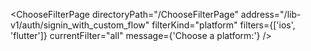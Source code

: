 

<ChooseFilterPage
  directoryPath="/ChooseFilterPage"
  address="/lib-v1/auth/signin_with_custom_flow"
  filterKind="platform"
  filters={['ios', 'flutter']}
  currentFilter="all"
  message={'Choose a platform:'}
/>
